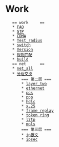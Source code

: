 = Work =
	== work 	==
	* [[FAQ]]
	* [[GTP]]
	* [[CDMA]]
	* [[Test_radius]]
	* [[switch]]
	* [[Version]]
	* [[规则匹配]]
	* [[build]]
	== net		==
	* [[net_all]]
	* [[分组交换]]
		=== 第二层 ===
		* [[layer_two]]
		* [[ethernet]]
		* [[pos]]
		* [[ppp]]
		* [[hdlc]]
		* [[x.25]]
		* [[frame replay]]
		* [[token ring]]
		* [[l2tp]]
		* [[mpls]]
		=== 第三层 ===
		* [[ip报文]]
		* [[ipsec]]
